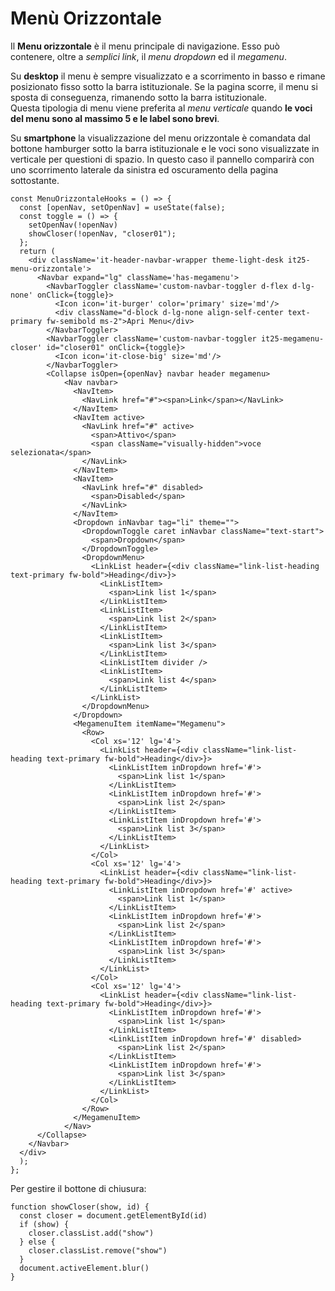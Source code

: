
<Meta of={MenuOrizzontaleStories} />

# Menù Orizzontale
Il **Menu orizzontale** è il menu principale di navigazione. Esso può contenere, oltre a _semplici link_, il _menu dropdown_ ed il _megamenu_.

Su **desktop** il menu è sempre visualizzato e a scorrimento in basso e rimane posizionato fisso sotto la barra istituzionale. Se la pagina scorre, il menu si sposta di conseguenza, rimanendo sotto la barra istituzionale.\
Questa tipologia di menu viene preferita al _menu verticale_ quando **le voci del menu sono al massimo 5 e le label sono brevi**.

Su **smartphone** la visualizzazione del menu orizzontale è comandata dal bottone hamburger sotto la barra istituzionale e le voci sono visualizzate in verticale per questioni di spazio. In questo caso il pannello comparirà con uno scorrimento laterale da sinistra ed oscuramento della pagina sottostante.

<Canvas of={MenuOrizzontaleStories.MenuOrizzontale} />


```tsx
const MenuOrizzontaleHooks = () => {
  const [openNav, setOpenNav] = useState(false);
  const toggle = () => {
    setOpenNav(!openNav)
    showCloser(!openNav, "closer01");
  };
  return (
    <div className='it-header-navbar-wrapper theme-light-desk it25-menu-orizzontale'>
      <Navbar expand="lg" className='has-megamenu'>
        <NavbarToggler className='custom-navbar-toggler d-flex d-lg-none' onClick={toggle}>
          <Icon icon='it-burger' color='primary' size='md'/>
          <div className="d-block d-lg-none align-self-center text-primary fw-semibold ms-2">Apri Menu</div>
        </NavbarToggler>
        <NavbarToggler className='custom-navbar-toggler it25-megamenu-closer' id="closer01" onClick={toggle}>
          <Icon icon='it-close-big' size='md'/>
        </NavbarToggler>
        <Collapse isOpen={openNav} navbar header megamenu>
            <Nav navbar>
              <NavItem>
                <NavLink href="#"><span>Link</span></NavLink>
              </NavItem>
              <NavItem active>
                <NavLink href="#" active>
                  <span>Attivo</span>
                  <span className="visually-hidden">voce selezionata</span>
                </NavLink>
              </NavItem>
              <NavItem>
                <NavLink href="#" disabled>
                  <span>Disabled</span>
                </NavLink>
              </NavItem>
              <Dropdown inNavbar tag="li" theme="">
                <DropdownToggle caret inNavbar className="text-start">
                  <span>Dropdown</span>
                </DropdownToggle>
                <DropdownMenu>
                  <LinkList header={<div className="link-list-heading text-primary fw-bold">Heading</div>}>
                    <LinkListItem>
                      <span>Link list 1</span>
                    </LinkListItem>
                    <LinkListItem>
                      <span>Link list 2</span>
                    </LinkListItem>
                    <LinkListItem>
                      <span>Link list 3</span>
                    </LinkListItem>
                    <LinkListItem divider />
                    <LinkListItem>
                      <span>Link list 4</span>
                    </LinkListItem>
                  </LinkList>
                </DropdownMenu>
              </Dropdown>
              <MegamenuItem itemName="Megamenu">
                <Row>
                  <Col xs='12' lg='4'>
                    <LinkList header={<div className="link-list-heading text-primary fw-bold">Heading</div>}>
                      <LinkListItem inDropdown href='#'>
                        <span>Link list 1</span>
                      </LinkListItem>
                      <LinkListItem inDropdown href='#'>
                        <span>Link list 2</span>
                      </LinkListItem>
                      <LinkListItem inDropdown href='#'>
                        <span>Link list 3</span>
                      </LinkListItem>
                    </LinkList>
                  </Col>
                  <Col xs='12' lg='4'>
                    <LinkList header={<div className="link-list-heading text-primary fw-bold">Heading</div>}>
                      <LinkListItem inDropdown href='#' active>
                        <span>Link list 1</span>
                      </LinkListItem>
                      <LinkListItem inDropdown href='#'>
                        <span>Link list 2</span>
                      </LinkListItem>
                      <LinkListItem inDropdown href='#'>
                        <span>Link list 3</span>
                      </LinkListItem>
                    </LinkList>
                  </Col>
                  <Col xs='12' lg='4'>
                    <LinkList header={<div className="link-list-heading text-primary fw-bold">Heading</div>}>
                      <LinkListItem inDropdown href='#'>
                        <span>Link list 1</span>
                      </LinkListItem>
                      <LinkListItem inDropdown href='#' disabled>
                        <span>Link list 2</span>
                      </LinkListItem>
                      <LinkListItem inDropdown href='#'>
                        <span>Link list 3</span>
                      </LinkListItem>
                    </LinkList>
                  </Col>
                </Row>
              </MegamenuItem>
            </Nav>
      </Collapse>
    </Navbar>
  </div>
  );
};
```

Per gestire il bottone di chiusura:
```tsx
function showCloser(show, id) {
  const closer = document.getElementById(id)
  if (show) {
    closer.classList.add("show")
  } else {
    closer.classList.remove("show")
  }
  document.activeElement.blur()
}
```
